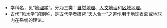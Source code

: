 * 学科名，见“[[地理学|地理学]]”。分为三类：[[自然地理|自然地理]]、[[人文地理|人文地理]]和[[区域地理学|区域地理]]。
* 古代“[[风水|风水学]]”的别称，是古代学者研究“[[天人合一|天人合一]]”之道作用于地球表面或地球内在系统的理论。
{{disambig|cat=二字稱謂消歧義}}